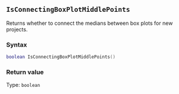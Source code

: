 ::: {.minipage data-latex="{\textwidth}"}
## `IsConnectingBoxPlotMiddlePoints`

Returns whether to connect the medians between box plots for new projects.

### Syntax {-}

``` .lua
boolean IsConnectingBoxPlotMiddlePoints()
```

### Return value {-}

Type: `boolean`
:::
